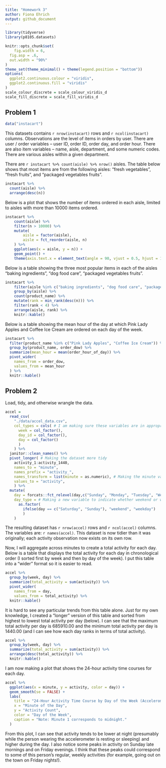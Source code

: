 ```yaml
---
title: "Homework 3"
author: Fiona Ehrich
output: github_document
---
```


```r
library(tidyverse)
library(p8105.datasets)

knitr::opts_chunk$set(
	fig.width = 6, 
  fig.asp = .6,
  out.width = "90%"
)
theme_set(theme_minimal() + theme(legend.position = "bottom"))
options(
  ggplot2.continuous.colour = "viridis",
  ggplot2.continuous.fill = "viridis"
)
scale_colour_discrete = scale_colour_viridis_d
scale_fill_discrete = scale_fill_viridis_d
```

## Problem 1

```r
data("instacart")
```

This datasets contains `r nrow(instacart)` rows and `r ncol(instacart)` columns. Observations are the level of items in orders by user. There are user / order variables -- user ID, order ID, order day, and order hour. There are also item variables -- name, aisle, department, and some numeric codes. There are various aisles within a given department.

There are `r instacart %>% count(aisle) %>% nrow()` aisles. The table below shows that most items are from the following aisles: "fresh vegetables", "fresh fruits", and "packaged vegetables fruits".

```r
instacart %>% 
  count(aisle) %>% 
  arrange(desc(n))
```

Below is a plot that shows the number of items ordered in each aisle, limited to aisles with more than 10000 items ordered.

```r
instacart %>% 
	count(aisle) %>% 
	filter(n > 10000) %>% 
	mutate(
		aisle = factor(aisle),
		aisle = fct_reorder(aisle, n)
	) %>% 
	ggplot(aes(x = aisle, y = n)) + 
	geom_point() + 
	theme(axis.text.x = element_text(angle = 90, vjust = 0.5, hjust = 1))
```

Below is a table showing the three most popular items in each of the aisles "baking ingredients", "dog food care", "packaged vegetables fruits".

```r
instacart %>% 
	filter(aisle %in% c("baking ingredients", "dog food care", "packaged vegetables fruits")) %>% 
	group_by(aisle) %>% 
	count(product_name) %>% 
	mutate(rank = min_rank(desc(n))) %>% 
	filter(rank < 4) %>% 
	arrange(aisle, rank) %>% 
	knitr::kable()
```

Below is a table showing the mean hour of the day at which Pink Lady Apples and Coffee Ice Cream are ordered on each day of the week.

```r
instacart %>% 
  filter(product_name %in% c("Pink Lady Apples", "Coffee Ice Cream")) %>% 
  group_by(product_name, order_dow) %>% 
  summarize(mean_hour = mean(order_hour_of_day)) %>% 
  pivot_wider(
    names_from = order_dow,
    values_from = mean_hour
  ) %>% 
  knitr::kable()
```

## Problem 2

Load, tidy, and otherwise wrangle the data.

```r
accel =
  read_csv(
    "./data/accel_data.csv",
    col_types = cols( # I am making sure these variables are in appropriate classes
      week = col_factor(),
      day_id = col_factor(),
      day = col_factor()
      )
    ) %>% 
  janitor::clean_names() %>% 
  pivot_longer( # Making the dataset more tidy
    activity_1:activity_1440,
    names_to = "minute",
    names_prefix = "activity_",
    names_transform = list(minute = as.numeric), # Making the minute variable numeric
    values_to = "activity",
    ) %>% 
  mutate(
    day = forcats::fct_relevel(day,c("Sunday", "Monday", "Tuesday", "Wednesday", "Thursday", "Friday", "Saturday")), # Putting the day of the week factors in a sensible order
    day_type = # Making a new variable to indicate whether weekend or weekday
      as.factor(
        ifelse(day == c("Saturday", "Sunday"), "weekend", "weekday")
        )
    )
```

The resulting dataset has `r nrow(accel)` rows and `r ncol(accel)` columns. The variables are: `r names(accel)`. This dataset is now tidier than it was originally; each activity observation now exists on its own row.

Now, I will aggregate across minutes to create a total activity for each day. Below is a table that displays the total activity for each day in chronological order (I sorted first by week and then by day of the week). I put this table into a "wider" format so it is easier to read.

```r
accel %>% 
  group_by(week, day) %>% 
  summarize(total_activity = sum(activity)) %>% 
  pivot_wider(
    names_from = day,
    values_from = total_activity) %>% 
  knitr::kable()
```

It is hard to see any particular trends from this table alone. Just for my own knowledge, I created a "longer" version of this table and sorted from highest to lowest total activity per day (below). I can see that the maximum total activity per day is 685910.00 and the minimum total activity per day is 1440.00 (and I can see how each day ranks in terms of total activity).

```r
accel %>% 
  group_by(week, day) %>% 
  summarize(total_activity = sum(activity)) %>% 
  arrange(desc(total_activity)) %>% 
  knitr::kable()
```

I am now making a plot that shows the 24-hour activity time courses for each day.

```r
accel %>% 
  ggplot(aes(x = minute, y = activity, color = day)) + 
  geom_smooth(se = FALSE) +
  labs(
    title = "24-Hour Activity Time Course by Day of the Week (Accelerometer Data)",
    x = "Minute of the Day",
    y = "Activity Count",
    color = "Day of the Week",
    caption = "Note: Minute 1 corresponds to midnight."
  )
```

From this plot, I can see that activity tends to be lower at night (presumably while the person wearing the accelerometer is resting or sleeping) and higher during the day. I also notice some peaks in activity on Sunday late mornings and on Friday evenings. I think that these peaks could correspond to some of this person's regular, weekly activities (for example, going out on the town on Friday nights!).